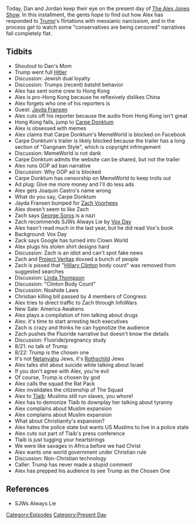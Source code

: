 {{DEFAULTSORT:
    #_EPISODE_0334:August 21-22, 2019
}}{{Episode
    | title             = August 21-22, 2019
    | caption           = Listen to this episode on [https://knowledgefight.libsyn.com/knowledge-fight-august-21-22-2019 Libsyn] [https://open.spotify.com/episode/0WT9t4T1fKgNyNr7fHbh9F Spotify], Read the [[Transcript/334: August 21-22, 2019|Unofficial Transcript]]
    | episodeNumber     = 334
    | length            = 02:19:39
    | airDate           = August 23, 2019
    | coverageStartDate = August 21, 2019
    | coverageEndDate   = August 22, 2019
    | episodeType       = [[:Category:Present Day|Present Day]]
    | appearance        = [[Dan's Mom]], [[Jayda Fransen]], [[Carpe Donktum]], [[Zack Voorhees]], [[George Soros]], [[Vox Day]], [[Linda Thompson]], [[Wiliam Danamyer]], [[Rashida Tlaib]]
    | previousEpisode   = [[333: August 16, 2019]]
    | nextEpisode       = [[335: March 15-22, 2013]]
}}

{{Stub}}

Today, Dan and Jordan keep their eye on the present day of [[The Alex Jones Show]]. In this installment, the gents hope to find out how Alex has responded to [[Donald Trump|Trump]]'s flirtations with messianic narcissism, and in the process get to watch some "conservatives are being censored" narratives fall completely flat.

==Tidbits==

*Shoutout to Dan's Mom
*Trump went full [[Hitler]]
*Discussion: Jewish dual loyalty
*Discussion: Trumps (recent) batshit behavior
*Alex has sent some crew to Hong Kong
*Alex is pro-Hong Kong because he reflexively dislikes China
*Alex forgets who one of his reporters is
*Guest: [[Jayda Fransen]]
*Alex cuts off his reporter because the audio from Hong Kong isn't great
*Hong Kong fails, jump to [[Carpe Donktum]]
*Alex is obsessed with memes
*Alex claims that Carpe Donktum's MemeWorld is blocked on Facebook
*Carpe Donktum's trailer is likely blocked because the trailer has a long section of "Gangnam Style", which is copyright infringement
*Discussion: MemeWorld is not dank
*Carpe Donktum admits the website can be shared, but not the trailer
*Alex runs GOP ad ban narrative
*Discussion: Why GOP ad is blocked
*Carpe Donktum has censorship on MemeWorld to keep trolls out
*Ad plug: Give me more money and I'll do less ads
*Alex gets Joaquin Castro's name wrong
*What do you say, Carpe Donktum
*Jayda Fransen bumped for [[Zach Voorhees]]
*Alex doesn't seem to like Zach
*Zach says [[George Soros]] is a nazi
*Zach recommends SJWs Always Lie by [[Vox Day]]
*Alex hasn't read much in the last year, but he did read Vox's book
*Background: Vox Day
*Zack says Google has turned into Clown World
*Alex plugs his stolen shirt designs hard
*Discussion: Zach is an idiot and can't spot fake news
*Zach and [[Project Veritas]] doxxed a bunch of people
*Zach is pissed that "[[Hillary Clinton]] body count" was removed from suggested searches
*Discussion: [[Linda Thompson]]
*Discussion: "Clinton Body Count"
*Discussion: Noahide Laws
*Christian killing bill passed by 4 members of Congress
*Alex tries to direct traffic to Zach through InfoWars
*New Sale: America Awakens
*Alex plays a compilation of him talking about drugs
*Alex: it's time to start arresting tech executives
*Zach is crazy and thinks he can hypnotize the audience
*Zach pushes the Fluoride narrative but doesn't know the details
*Discussion: Fluoride/pregnancy study
*8/21: no talk of Trump
*8/22: Trump is the chosen one
*It's not [[Benjamin Netanyahu|Netanyahu]] Jews, it's [[The Rothschilds|Rothschild]] Jews
*Alex talks shit about suicide while talking about Israel
*If you don't agree with Alex, you're evil
*Of course, Trump is chosen by god
*Alex calls the squad the Rat Pack
*Alex invalidates the citizenship of The Squad
*Alex to [[Rashida Tlaib|Tlaib]]: Muslims still run slaves, you whore!
*Alex has to demonize Tlaib to downplay her talking about tyranny
*Alex complains about Muslim expansion
*Alex complains about Muslim expansion
*What about Christianity's expansion?
*Alex hates the police state but wants US Muslims to live in a police state
*Alex cuts out part of Tlaib's press conference
*Tlaib is just tugging your heartstrings
*We were like savages in Africa before we had Christ
*Alex wants one world government under Christian rule
*Discussion: Non-Christian technology
*Caller: Trump has never made a stupid comment
*Alex has prepped his audience to see Trump as the Chosen One

==References==

*SJWs Always Lie

[[Category:Episodes]]
[[Category:Present Day]]
